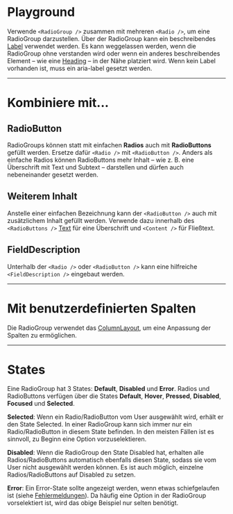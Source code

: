 # Playground

Verwende `<RadioGroup />` zusammen mit mehreren `<Radio />`, um eine RadioGroup
darzustellen. Über der RadioGroup kann ein beschreibendes
[Label](/03-components/content/label) verwendet werden. Es kann weggelassen
werden, wenn die RadioGroup ohne verstanden wird oder wenn ein anderes
beschreibendes Element – wie eine [Heading](/03-components/content/heading) – in
der Nähe platziert wird. Wenn kein Label vorhanden ist, muss ein aria-label
gesetzt werden.

<LiveCodeEditor example="introduction" />

---

# Kombiniere mit...

## RadioButton

RadioGroups können statt mit einfachen **Radios** auch mit **RadioButtons**
gefüllt werden. Ersetze dafür `<Radio />` mit `<RadioButton />`. Anders als
einfache Radios können RadioButtons mehr Inhalt – wie z. B. eine Überschrift mit
Text und Subtext – darstellen und dürfen auch nebeneinander gesetzt werden.

<LiveCodeEditor example="buttons" editorCollapsed />

## Weiterem Inhalt

Anstelle einer einfachen Bezeichnung kann der `<RadioButton />` auch mit
zusätzlichem Inhalt gefüllt werden. Verwende dazu innerhalb des
`<RadioButtons />` [Text](/03-components/content/text) für eine Überschrift und
`<Content />` für Fließtext.

<LiveCodeEditor example="content" editorCollapsed />

## FieldDescription

Unterhalb der `<Radio />` oder `<RadioButton />` kann eine hilfreiche
`<FieldDescription />` eingebaut werden.

<LiveCodeEditor example="fieldDescription" editorCollapsed />

---

# Mit benutzerdefinierten Spalten

Die RadioGroup verwendet das
[ColumnLayout](/03-component/structure/column-layout), um eine Anpassung der
Spalten zu ermöglichen.

<LiveCodeEditor example="customColumns" editorCollapsed />

---

# States

Eine RadioGroup hat 3 States: **Default**, **Disabled** und **Error**. Radios
und RadioButtons verfügen über die States **Default**, **Hover**, **Pressed**,
**Disabled**, **Focused** und **Selected**.

<LiveCodeEditor example="states" editorCollapsed />

**Selected**: Wenn ein Radio/RadioButton vom User ausgewählt wird, erhält er den
State Selected. In einer RadioGroup kann sich immer nur ein Radio/RadioButton in
diesem State befinden. In den meisten Fällen ist es sinnvoll, zu Beginn eine
Option vorzuselektieren.

**Disabled**: Wenn die RadioGroup den State Disabled hat, erhalten alle
Radios/RadioButtons automatisch ebenfalls diesen State, sodass sie vom User
nicht ausgewählt werden können. Es ist auch möglich, einzelne
Radios/RadioButtons auf Disabled zu setzen.

<LiveCodeEditor example="error" editorCollapsed />

**Error**: Ein Error-State sollte angezeigt werden, wenn etwas schiefgelaufen
ist (siehe
[Fehlermeldungen](/02-foundations/content-guidelines/fehlermeldungen)). Da
häufig eine Option in der RadioGroup vorselektiert ist, wird das obige Beispiel
nur selten benötigt.
